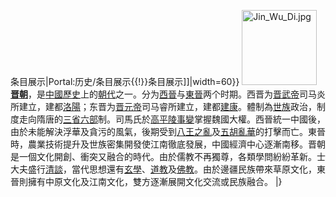 {{Portal:历史/栏目框1|[[Portal:历史/条目展示{{!}}条目展示|Portal:历史/条目展示{{!}}条目展示]]|width=60}}
[[File:Jin_Wu_Di.jpg|120px]]
'''[[晋朝|晋朝]]'''，是[[中國歷史|中國歷史]]上的[[朝代|朝代]]之一。分为[[西晉|西晉]]与[[東晉|東晉]]两个时期。西晋为[[晋武帝|晋武帝]]司马炎所建立，建都[[洛陽|洛陽]]；东晋为[[晋元帝|晋元帝]]司马睿所建立，建都[[建康|建康]]。體制為[[世族|世族]]政治，制度走向隋唐的[[三省|三省]][[六部|六部]]制。司馬氏於[[高平陵事變|高平陵事變]]掌握魏國大權。西晉統一中國後，由於未能解決浮華及貪污的風氣，後期受到[[八王之亂|八王之亂]]及[[五胡亂華|五胡亂華]]的打擊而亡。東晉時，農業技術提升及世族密集開發使江南徹底發展，中國經濟中心逐漸南移。晋朝是一個文化開創、衝突又融合的時代。由於儒教不再獨尊，各類學問紛紛革新。士大夫盛行[[清談|清談]]，當代思想還有[[玄學|玄學]]、[[道教|道教]]及[[佛教|佛教]]。由於邊疆民族帶來草原文化，東晉則擁有中原文化及江南文化，雙方逐漸展開文化交流或民族融合。
|}